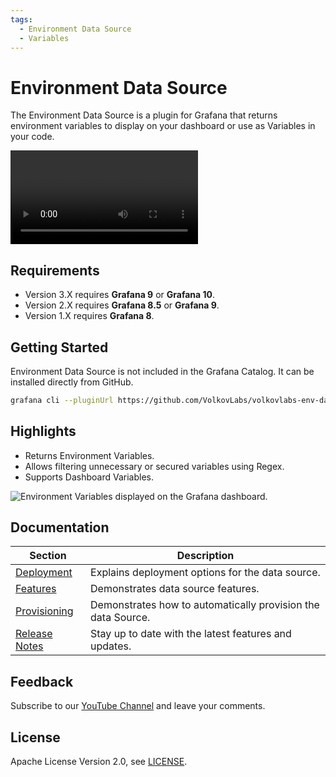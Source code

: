 ```yaml
---
tags:
  - Environment Data Source
  - Variables
---
```



# Environment Data Source

The Environment Data Source is a plugin for Grafana that returns environment variables to display on your dashboard or use as Variables in your code.

<Video
  src="https://www.youtube.com/embed/sczRq2lI3e4"
  title="Dashboard, Global and Environment variables."
/>

## Requirements

- Version 3.X requires **Grafana 9** or **Grafana 10**.
- Version 2.X requires **Grafana 8.5** or **Grafana 9**.
- Version 1.X requires **Grafana 8**.

## Getting Started

Environment Data Source is not included in the Grafana Catalog. It can be installed directly from GitHub.

```bash
grafana cli --pluginUrl https://github.com/VolkovLabs/volkovlabs-env-datasource/releases/download/v3.1.0/volkovlabs-env-datasource-3.1.0.zip plugins install volkovlabs-env-datasource
```

## Highlights

- Returns Environment Variables.
- Allows filtering unnecessary or secured variables using Regex.
- Supports Dashboard Variables.

<Image
  title="Environment Variables displayed on the Grafana dashboard."
  src="/img/grafana/volkovlabs-env-datasource/dashboard.png"
/>

## Documentation

| Section                      | Description                                                  |
| ---------------------------- | ------------------------------------------------------------ |
| [Deployment](deployment)     | Explains deployment options for the data source.             |
| [Features](features)         | Demonstrates data source features.                           |
| [Provisioning](provisioning) | Demonstrates how to automatically provision the data Source. |
| [Release Notes](release)     | Stay up to date with the latest features and updates.        |

## Feedback

Subscribe to our [YouTube Channel](https://www.youtube.com/@volkovlabs) and leave your comments.

## License

Apache License Version 2.0, see [LICENSE](https://github.com/volkovlabs/volkovlabs-env-datasource/blob/main/LICENSE).
